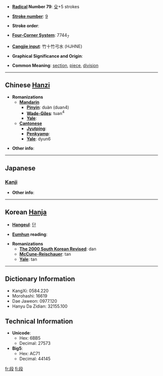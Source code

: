 * '''[[Wiktionary:Chinese radical index| Radical]] Number 79''': [[Wiktionary:Chinese radical index 殳|殳]]+5 strokes

* '''[[Wiktionary:Chinese total strokes index|Stroke number]]''': [[Wiktionary:Chinese total strokes index 9|9]]

* '''Stroke order''': 

* '''[[Wiktionary:Chinese four corner index|Four-Corner System]]''': 7744<sub>7</sub>

* '''[[Wiktionary:Chinese Cangjie index|Cangjie input]]''': 竹十竹弓水 (HJHNE)

* '''Graphical Significance and Origin''': 

* '''Common Meaning''': [[section]], [[piece]], [[division]]

----

== Chinese [[Hanzi]] ==

* '''Romanizations'''
** '''[[Mandarin]]'''
*** '''[[Pinyin]]''': duàn (duan4)
*** '''[[Wade-Giles]]''': tuan<sup>4</sup>
*** '''[[Yale]]''': 
** '''[[Cantonese]]'''
*** '''[[Jyutping]]''':
*** '''[[Penkyamp]]''': 
*** '''[[Yale]]''': dyun6

* '''Other info''': 

----

==Japanese==
===[[Kanji]]===
{{kanji|on readings=[[だん]] (dan), [[たん]] (tan)
|kun readings=[[きたえる]] (kitaeru), [[わかち]] (wakachi)
}}

* '''Other info''':  

----

== Korean [[Hanja]] ==

* '''[[Hangeul]]''': [[단]]

* '''[[Eumhun]] reading''': 

* '''Romanizations'''
** '''[[The 2000 South Korean Revised Romanization|The 2000 South Korean Revised]]''': dan
** '''[[McCune-Reischauer]]''': tan
** '''[[Yale]]''': tan

----

== Dictionary Information ==

* KangXi: 0584.220
* Morohashi: 16619
* Dae Jaweon: 0977.120
* Hanyu Da Zidian: 32155.100

== Technical Information ==

* '''Unicode''':
** Hex: 6BB5
** Decimal: 27573
* '''Big5''':
** Hex: AC71
** Decimal: 44145

[[fr:段]]
[[fi:段]]
